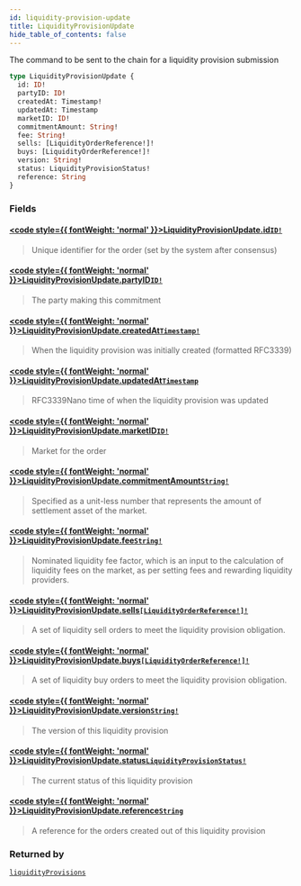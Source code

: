 ```yaml
---
id: liquidity-provision-update
title: LiquidityProvisionUpdate
hide_table_of_contents: false
---
```








The command to be sent to the chain for a liquidity provision submission

```graphql
type LiquidityProvisionUpdate {
  id: ID!
  partyID: ID!
  createdAt: Timestamp!
  updatedAt: Timestamp
  marketID: ID!
  commitmentAmount: String!
  fee: String!
  sells: [LiquidityOrderReference!]!
  buys: [LiquidityOrderReference!]!
  version: String!
  status: LiquidityProvisionStatus!
  reference: String
}
```


### Fields

#### [<code style={{ fontWeight: 'normal' }}>LiquidityProvisionUpdate.<b>id</b></code>](#)<Bullet />[`ID!`](/mainnet/api/graphql/scalars/id) <Badge class="secondary" text="non-null"/> <Badge class="secondary" text="scalar"/>
> Unique identifier for the order (set by the system after consensus)
> 

#### [<code style={{ fontWeight: 'normal' }}>LiquidityProvisionUpdate.<b>partyID</b></code>](#)<Bullet />[`ID!`](/mainnet/api/graphql/scalars/id) <Badge class="secondary" text="non-null"/> <Badge class="secondary" text="scalar"/>
> The party making this commitment
> 

#### [<code style={{ fontWeight: 'normal' }}>LiquidityProvisionUpdate.<b>createdAt</b></code>](#)<Bullet />[`Timestamp!`](/mainnet/api/graphql/scalars/timestamp) <Badge class="secondary" text="non-null"/> <Badge class="secondary" text="scalar"/>
> When the liquidity provision was initially created (formatted RFC3339)
> 

#### [<code style={{ fontWeight: 'normal' }}>LiquidityProvisionUpdate.<b>updatedAt</b></code>](#)<Bullet />[`Timestamp`](/mainnet/api/graphql/scalars/timestamp) <Badge class="secondary" text="scalar"/>
> RFC3339Nano time of when the liquidity provision was updated
> 

#### [<code style={{ fontWeight: 'normal' }}>LiquidityProvisionUpdate.<b>marketID</b></code>](#)<Bullet />[`ID!`](/mainnet/api/graphql/scalars/id) <Badge class="secondary" text="non-null"/> <Badge class="secondary" text="scalar"/>
> Market for the order
> 

#### [<code style={{ fontWeight: 'normal' }}>LiquidityProvisionUpdate.<b>commitmentAmount</b></code>](#)<Bullet />[`String!`](/mainnet/api/graphql/scalars/string) <Badge class="secondary" text="non-null"/> <Badge class="secondary" text="scalar"/>
> Specified as a unit-less number that represents the amount of settlement asset of the market.
> 

#### [<code style={{ fontWeight: 'normal' }}>LiquidityProvisionUpdate.<b>fee</b></code>](#)<Bullet />[`String!`](/mainnet/api/graphql/scalars/string) <Badge class="secondary" text="non-null"/> <Badge class="secondary" text="scalar"/>
> Nominated liquidity fee factor, which is an input to the calculation of liquidity fees on the market, as per setting fees and rewarding liquidity providers.
> 

#### [<code style={{ fontWeight: 'normal' }}>LiquidityProvisionUpdate.<b>sells</b></code>](#)<Bullet />[`[LiquidityOrderReference!]!`](/mainnet/api/graphql/objects/liquidity-order-reference) <Badge class="secondary" text="non-null"/> <Badge class="secondary" text="object"/>
> A set of liquidity sell orders to meet the liquidity provision obligation.
> 

#### [<code style={{ fontWeight: 'normal' }}>LiquidityProvisionUpdate.<b>buys</b></code>](#)<Bullet />[`[LiquidityOrderReference!]!`](/mainnet/api/graphql/objects/liquidity-order-reference) <Badge class="secondary" text="non-null"/> <Badge class="secondary" text="object"/>
> A set of liquidity buy orders to meet the liquidity provision obligation.
> 

#### [<code style={{ fontWeight: 'normal' }}>LiquidityProvisionUpdate.<b>version</b></code>](#)<Bullet />[`String!`](/mainnet/api/graphql/scalars/string) <Badge class="secondary" text="non-null"/> <Badge class="secondary" text="scalar"/>
> The version of this liquidity provision
> 

#### [<code style={{ fontWeight: 'normal' }}>LiquidityProvisionUpdate.<b>status</b></code>](#)<Bullet />[`LiquidityProvisionStatus!`](/mainnet/api/graphql/enums/liquidity-provision-status) <Badge class="secondary" text="non-null"/> <Badge class="secondary" text="enum"/>
> The current status of this liquidity provision
> 

#### [<code style={{ fontWeight: 'normal' }}>LiquidityProvisionUpdate.<b>reference</b></code>](#)<Bullet />[`String`](/mainnet/api/graphql/scalars/string) <Badge class="secondary" text="scalar"/>
> A reference for the orders created out of this liquidity provision
> 



### Returned by

[`liquidityProvisions`](/mainnet/api/graphql/subscriptions/liquidity-provisions)  <Badge class="secondary" text="subscription"/>



